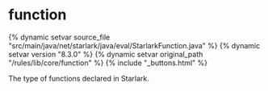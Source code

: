 <html devsite>
<head>
  <meta name="project_path" value="/_project.yaml">
  <meta name="book_path" value="/versions/8.3.0/_book.yaml">
</head>
<body>

<h1 class="page-title" id="modules.function">function</h1>

{% dynamic setvar source_file "src/main/java/net/starlark/java/eval/StarlarkFunction.java" %}
{% dynamic setvar version "8.3.0" %}
{% dynamic setvar original_path "/rules/lib/core/function" %}
{% include "_buttons.html" %}
<!-- {% raw %} -->

The type of functions declared in Starlark.



</body>
</html>

<!-- {% endraw %} -->
